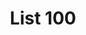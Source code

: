 ---
title: List 100
description: Things I want to do before I die.
datePublished: 2023-09-26
dateModified: 2024-11-08
---